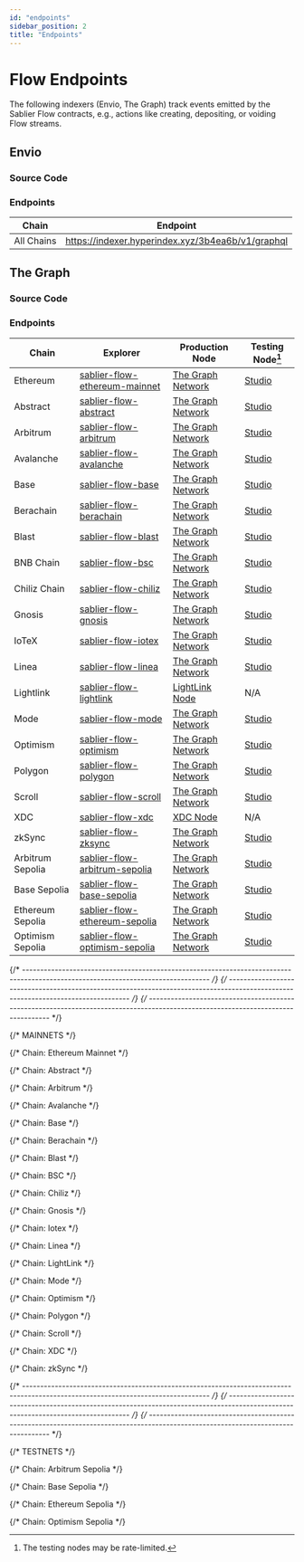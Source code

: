 ```yaml
---
id: "endpoints"
sidebar_position: 2
title: "Endpoints"
---
```



# Flow Endpoints

The following indexers (Envio, The Graph) track events emitted by the Sablier Flow contracts, e.g., actions like
creating, depositing, or voiding Flow streams.

## Envio

### Source Code

<LinkPreview
  href="https://github.com/sablier-labs/subgraphs/blob/main/apps/flow-envio"
  icon="github"
  subtitle="@sablier-labs/subgraphs - apps/flow-envio"
  title="Sablier Subgraphs - Flow - Envio"
/>

### Endpoints

| Chain      | Endpoint                                          |
| ---------- | ------------------------------------------------- |
| All Chains | https://indexer.hyperindex.xyz/3b4ea6b/v1/graphql |

<EnvioEndpoints />

## The Graph

### Source Code

<LinkPreview
  href="https://github.com/sablier-labs/subgraphs/blob/main/apps/flow"
  icon="github"
  subtitle="@sablier-labs/subgraphs - apps/flow"
  title="Sablier Subgraphs - Flow - The Graph"
/>

### Endpoints

<TheGraphEndpoints />
<DeprecatedSubgraphs protocol="flow" />

| Chain            | Explorer                                                        | Production Node                                    | Testing Node[^1]                       |
| ---------------- | --------------------------------------------------------------- | -------------------------------------------------- | -------------------------------------- |
| Ethereum         | [sablier-flow-ethereum-mainnet][explorer-flow-ethereum-mainnet] | [The Graph Network][network-flow-ethereum-mainnet] | [Studio][studio-flow-ethereum-mainnet] |
| Abstract         | [sablier-flow-abstract][explorer-flow-abstract]                 | [The Graph Network][network-flow-abstract]         | [Studio][studio-flow-abstract]         |
| Arbitrum         | [sablier-flow-arbitrum][explorer-flow-arbitrum]                 | [The Graph Network][network-flow-arbitrum]         | [Studio][studio-flow-arbitrum]         |
| Avalanche        | [sablier-flow-avalanche][explorer-flow-avalanche]               | [The Graph Network][network-flow-avalanche]        | [Studio][studio-flow-avalanche]        |
| Base             | [sablier-flow-base][explorer-flow-base]                         | [The Graph Network][network-flow-base]             | [Studio][studio-flow-base]             |
| Berachain        | [sablier-flow-berachain][explorer-flow-berachain]               | [The Graph Network][network-flow-berachain]        | [Studio][studio-flow-berachain]        |
| Blast            | [sablier-flow-blast][explorer-flow-blast]                       | [The Graph Network][network-flow-blast]            | [Studio][studio-flow-blast]            |
| BNB Chain        | [sablier-flow-bsc][explorer-flow-bsc]                           | [The Graph Network][network-flow-bsc]              | [Studio][studio-flow-bsc]              |
| Chiliz Chain     | [sablier-flow-chiliz][explorer-flow-chiliz]                     | [The Graph Network][network-flow-chiliz]           | [Studio][studio-flow-chiliz]           |
| Gnosis           | [sablier-flow-gnosis][explorer-flow-gnosis]                     | [The Graph Network][network-flow-gnosis]           | [Studio][studio-flow-gnosis]           |
| IoTeX            | [sablier-flow-iotex][explorer-flow-iotex]                       | [The Graph Network][network-flow-iotex]            | [Studio][studio-flow-iotex]            |
| Linea            | [sablier-flow-linea][explorer-flow-linea]                       | [The Graph Network][network-flow-linea]            | [Studio][studio-flow-linea]            |
| Lightlink        | [sablier-flow-lightlink][explorer-flow-lightlink]               | [LightLink Node][custom-flow-lightlink]            | N/A                                    |
| Mode             | [sablier-flow-mode][explorer-flow-mode]                         | [The Graph Network][network-flow-mode]             | [Studio][studio-flow-mode]             |
| Optimism         | [sablier-flow-optimism][explorer-flow-optimism]                 | [The Graph Network][network-flow-optimism]         | [Studio][studio-flow-optimism]         |
| Polygon          | [sablier-flow-polygon][explorer-flow-polygon]                   | [The Graph Network][network-flow-polygon]          | [Studio][studio-flow-polygon]          |
| Scroll           | [sablier-flow-scroll][explorer-flow-scroll]                     | [The Graph Network][network-flow-scroll]           | [Studio][studio-flow-scroll]           |
| XDC              | [sablier-flow-xdc][explorer-flow-xdc]                           | [XDC Node][custom-flow-xdc]                        | N/A                                    |
| zkSync           | [sablier-flow-zksync][explorer-flow-zksync]                     | [The Graph Network][network-flow-zksync]           | [Studio][studio-flow-zksync]           |
| Arbitrum Sepolia | [sablier-flow-arbitrum-sepolia][explorer-flow-arbitrum-sepolia] | [The Graph Network][network-flow-arbitrum-sepolia] | [Studio][studio-flow-arbitrum-sepolia] |
| Base Sepolia     | [sablier-flow-base-sepolia][explorer-flow-base-sepolia]         | [The Graph Network][network-flow-base-sepolia]     | [Studio][studio-flow-base-sepolia]     |
| Ethereum Sepolia | [sablier-flow-ethereum-sepolia][explorer-flow-ethereum-sepolia] | [The Graph Network][network-flow-ethereum-sepolia] | [Studio][studio-flow-ethereum-sepolia] |
| Optimism Sepolia | [sablier-flow-optimism-sepolia][explorer-flow-optimism-sepolia] | [The Graph Network][network-flow-optimism-sepolia] | [Studio][studio-flow-optimism-sepolia] |

[^1]: The testing nodes may be rate-limited.

{/* --------------------------------------------------------------------------------------------------------------------------------- */}
{/* --------------------------------------------------------------------------------------------------------------------------------- */}
{/* --------------------------------------------------------------------------------------------------------------------------------- */}

{/* MAINNETS */}

{/* Chain: Ethereum Mainnet */}

[explorer-flow-ethereum-mainnet]: https://thegraph.com/explorer/subgraphs/ECxBJhKceBGaVvK6vqmK3VQAncKwPeAQutEb8TeiUiod
[studio-flow-ethereum-mainnet]: https://api.studio.thegraph.com/query/57079/sablier-flow/version/latest
[network-flow-ethereum-mainnet]: https://gateway.thegraph.com/api/API_KEY/subgraphs/id/ECxBJhKceBGaVvK6vqmK3VQAncKwPeAQutEb8TeiUiod

{/* Chain: Abstract */}

[network-flow-abstract]: https://gateway.thegraph.com/api/API_KEY/subgraphs/id/Gq3e1gihMoSynURwGXQnPoKGVZzdsyomdrMH934vQHuG
[explorer-flow-abstract]: https://thegraph.com/explorer/subgraphs/Gq3e1gihMoSynURwGXQnPoKGVZzdsyomdrMH934vQHuG
[studio-flow-abstract]: https://api.studio.thegraph.com/query/57079/sablier-flow-arbitrum/version/latest

{/* Chain: Arbitrum */}

[network-flow-arbitrum]: https://gateway.thegraph.com/api/API_KEY/subgraphs/id/C3kBBUVtW2rxqGpAgSgEuSaT49izkH6Q8UibRt7XFTyW
[explorer-flow-arbitrum]: https://thegraph.com/explorer/subgraphs/C3kBBUVtW2rxqGpAgSgEuSaT49izkH6Q8UibRt7XFTyW
[studio-flow-arbitrum]: https://api.studio.thegraph.com/query/57079/sablier-flow-arbitrum/version/latest

{/* Chain: Avalanche */}

[network-flow-avalanche]: https://gateway.thegraph.com/api/API_KEY/subgraphs/id/6PAizjTALVqLLB7Ycq6XnpTeck8Z8QUpDFnVznMnisUh
[explorer-flow-avalanche]: https://thegraph.com/explorer/subgraphs/6PAizjTALVqLLB7Ycq6XnpTeck8Z8QUpDFnVznMnisUh
[studio-flow-avalanche]: https://api.studio.thegraph.com/query/57079/sablier-flow-avalanche/version/latest

{/* Chain: Base */}

[network-flow-base]: https://gateway.thegraph.com/api/API_KEY/subgraphs/id/4XSxXh8ZgkzaA35nrbQG9Ry3FYz3ZFD8QBdWwVg5pF9W
[explorer-flow-base]: https://thegraph.com/explorer/subgraphs/4XSxXh8ZgkzaA35nrbQG9Ry3FYz3ZFD8QBdWwVg5pF9W
[studio-flow-base]: https://api.studio.thegraph.com/query/57079/sablier-flow-base/version/latest

{/* Chain: Berachain */}

[network-flow-berachain]: https://gateway.thegraph.com/api/API_KEY/subgraphs/id/J87eaBLfTe7kKWgUGqe5TxntNCzA4pyWmqJowMddehuh
[explorer-flow-berachain]: https://thegraph.com/explorer/subgraphs/J87eaBLfTe7kKWgUGqe5TxntNCzA4pyWmqJowMddehuh
[studio-flow-berachain]: https://api.studio.thegraph.com/query/57079/sablier-flow-berachain/version/latest

{/* Chain: Blast */}

[network-flow-blast]: https://gateway.thegraph.com/api/API_KEY/subgraphs/id/8joiC9LpUbSV6eGRr3RWXDArM8p9Q65FKiFekAakkyia
[explorer-flow-blast]: https://thegraph.com/explorer/subgraphs/8joiC9LpUbSV6eGRr3RWXDArM8p9Q65FKiFekAakkyia
[studio-flow-blast]: https://api.studio.thegraph.com/query/57079/sablier-flow-blast/version/latest

{/* Chain: BSC */}

[network-flow-bsc]: https://gateway.thegraph.com/api/API_KEY/subgraphs/id/2vU8KF4yWh3vvFjtg7MrRXMnYF3hPX2T3cvVBdaiXhNb
[explorer-flow-bsc]: https://thegraph.com/explorer/subgraphs/2vU8KF4yWh3vvFjtg7MrRXMnYF3hPX2T3cvVBdaiXhNb
[studio-flow-bsc]: https://api.studio.thegraph.com/query/57079/sablier-flow-bsc/version/latest

{/* Chain: Chiliz */}

[network-flow-chiliz]: https://gateway.thegraph.com/api/API_KEY/subgraphs/id/7QX7tJsANNFpxFLLjqzmXRzfY1wPGp3Lty5xGbhgADa6
[explorer-flow-chiliz]: https://thegraph.com/explorer/subgraphs/7QX7tJsANNFpxFLLjqzmXRzfY1wPGp3Lty5xGbhgADa6
[studio-flow-chiliz]: https://api.studio.thegraph.com/query/57079/sablier-flow-chiliz/version/latest

{/* Chain: Gnosis */}

[network-flow-gnosis]: https://gateway.thegraph.com/api/API_KEY/subgraphs/id/4KiJ53cTNKdFWPBPmDNQ55tYj8hn1WQg8R4UcTY2STLL
[explorer-flow-gnosis]: https://thegraph.com/explorer/subgraphs/4KiJ53cTNKdFWPBPmDNQ55tYj8hn1WQg8R4UcTY2STLL
[studio-flow-gnosis]: https://api.studio.thegraph.com/query/57079/sablier-flow-gnosis/version/latest

{/* Chain: Iotex */}

[network-flow-iotex]: https://gateway.thegraph.com/api/API_KEY/subgraphs/id/6No3QmRiC8HXLEerDFoBpF47jUPRjhntmv28HHEMxcA2
[explorer-flow-iotex]: https://thegraph.com/explorer/subgraphs/6No3QmRiC8HXLEerDFoBpF47jUPRjhntmv28HHEMxcA2
[studio-flow-iotex]: https://api.studio.thegraph.com/query/57079/sablier-flow-iotex/version/latest

{/* Chain: Linea */}

[network-flow-linea]: https://gateway.thegraph.com/api/API_KEY/subgraphs/id/DV9XgcCCPKzUn6pgetg4yPetpW2fNoRKBUQC43aNeLG6
[explorer-flow-linea]: https://thegraph.com/explorer/subgraphs/DV9XgcCCPKzUn6pgetg4yPetpW2fNoRKBUQC43aNeLG6
[studio-flow-linea]: https://api.studio.thegraph.com/query/57079/sablier-flow-linea/version/latest

{/* Chain: LightLink */}

[explorer-flow-lightlink]: https://graph.phoenix.lightlink.io/query/subgraphs/name/lightlink/sablier-flow-lightlink/graphql
[custom-flow-lightlink]: https://graph.phoenix.lightlink.io/query/subgraphs/name/lightlink/sablier-flow-lightlink

{/* Chain: Mode */}

[network-flow-mode]: https://gateway.thegraph.com/api/API_KEY/subgraphs/id/9TwfoUZoxYUyxzDgspCPyxW6uMUKetWQDaTGsZjY1qJZ
[explorer-flow-mode]: https://thegraph.com/explorer/subgraphs/9TwfoUZoxYUyxzDgspCPyxW6uMUKetWQDaTGsZjY1qJZ
[studio-flow-mode]: https://api.studio.thegraph.com/query/57079/sablier-flow-mode/version/latest

{/* Chain: Optimism */}

[network-flow-optimism]: https://gateway.thegraph.com/api/API_KEY/subgraphs/id/AygPgsehNGSB4K7DYYtvBPhTpEiU4dCu3nt95bh9FhRf
[explorer-flow-optimism]: https://thegraph.com/explorer/subgraphs/AygPgsehNGSB4K7DYYtvBPhTpEiU4dCu3nt95bh9FhRf
[studio-flow-optimism]: https://api.studio.thegraph.com/query/57079/sablier-flow-optimism/version/latest

{/* Chain: Polygon */}

[network-flow-polygon]: https://gateway.thegraph.com/api/API_KEY/subgraphs/id/ykp38sLarwz3cpmjSSPqo7UuTjYtkZ1KiL4PM2qwmT8
[explorer-flow-polygon]: https://thegraph.com/explorer/subgraphs/ykp38sLarwz3cpmjSSPqo7UuTjYtkZ1KiL4PM2qwmT8
[studio-flow-polygon]: https://api.studio.thegraph.com/query/57079/sablier-flow-polygon/version/latest

{/* Chain: Scroll */}

[network-flow-scroll]: https://gateway.thegraph.com/api/API_KEY/subgraphs/id/HFpTrPzJyrHKWZ9ebb4VFRQSxRwpepyfz5wd138daFkF
[explorer-flow-scroll]: https://thegraph.com/explorer/subgraphs/HFpTrPzJyrHKWZ9ebb4VFRQSxRwpepyfz5wd138daFkF
[studio-flow-scroll]: https://api.studio.thegraph.com/query/57079/sablier-flow-scroll/version/latest

{/* Chain: XDC */}

[explorer-flow-xdc]: https://graphql.xinfin.network/subgraphs/name/xdc/sablier-flow-xdc/graphql
[custom-flow-xdc]: https://graphql.xinfin.network/subgraphs/name/xdc/sablier-flow-xdc

{/* Chain: zkSync */}

[network-flow-zksync]: https://gateway.thegraph.com/api/API_KEY/subgraphs/id/9DRgWhDAMovpkej3eT8izum6jxEKHE62ciArffsTAScx
[explorer-flow-zksync]: https://thegraph.com/explorer/subgraphs/9DRgWhDAMovpkej3eT8izum6jxEKHE62ciArffsTAScx
[studio-flow-zksync]: https://api.studio.thegraph.com/query/57079/sablier-flow-zksync/version/latest

{/* --------------------------------------------------------------------------------------------------------------------------------- */}
{/* --------------------------------------------------------------------------------------------------------------------------------- */}
{/* --------------------------------------------------------------------------------------------------------------------------------- */}

{/* TESTNETS */}

{/* Chain: Arbitrum Sepolia */}

[network-flow-arbitrum-sepolia]: https://gateway.thegraph.com/api/API_KEY/subgraphs/id/2uWnxpYiDMkEMu1urxqt925mLfuax9XbvfcBoD97AU6d
[explorer-flow-arbitrum-sepolia]: https://thegraph.com/explorer/subgraphs/2uWnxpYiDMkEMu1urxqt925mLfuax9XbvfcBoD97AU6d
[studio-flow-arbitrum-sepolia]: https://api.studio.thegraph.com/query/57079/sablier-flow-arbitrum-sepolia/version/latest

{/* Chain: Base Sepolia */}

[network-flow-base-sepolia]: https://gateway.thegraph.com/api/API_KEY/subgraphs/id/AsnKT1waQMvuQxZAqfFuYwtRtAfN8uekDu75jPttfyLh
[explorer-flow-base-sepolia]: https://thegraph.com/explorer/subgraphs/AsnKT1waQMvuQxZAqfFuYwtRtAfN8uekDu75jPttfyLh
[studio-flow-base-sepolia]: https://api.studio.thegraph.com/query/57079/sablier-flow-base-sepolia/version/latest

{/* Chain: Ethereum Sepolia */}

[network-flow-ethereum-sepolia]: https://gateway.thegraph.com/api/API_KEY/subgraphs/id/EU9AWmJjrjMRkjxcdHfuWPZvPTNAL3hiXfNGN5MwUpvm
[explorer-flow-ethereum-sepolia]: https://thegraph.com/explorer/subgraphs/EU9AWmJjrjMRkjxcdHfuWPZvPTNAL3hiXfNGN5MwUpvm
[studio-flow-ethereum-sepolia]: https://api.studio.thegraph.com/query/57079/sablier-flow-sepolia/version/latest

{/* Chain: Optimism Sepolia */}

[network-flow-optimism-sepolia]: https://gateway.thegraph.com/api/API_KEY/subgraphs/id/EFKqBB6TeH6etGuHCffnbMbETEgDZ6U29Lgpc4gpYvdB
[explorer-flow-optimism-sepolia]: https://thegraph.com/explorer/subgraphs/EFKqBB6TeH6etGuHCffnbMbETEgDZ6U29Lgpc4gpYvdB
[studio-flow-optimism-sepolia]: https://api.studio.thegraph.com/query/57079/sablier-flow-optimism-sepolia/version/latest
